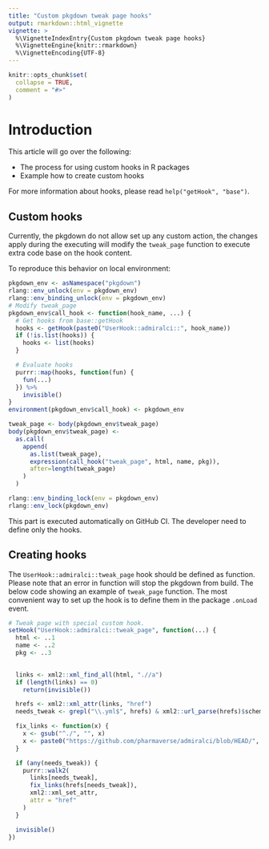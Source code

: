 ```yaml
---
title: "Custom pkgdown tweak page hooks"
output: rmarkdown::html_vignette
vignette: >
  %\VignetteIndexEntry{Custom pkgdown tweak page hooks}
  %\VignetteEngine{knitr::rmarkdown}
  %\VignetteEncoding{UTF-8}
---
```


```r
knitr::opts_chunk$set(
  collapse = TRUE,
  comment = "#>"
)
```

# Introduction

This article will go over the following:

* The process for using custom hooks in R packages
* Example how to create custom hooks

For more information about hooks, please read `help("getHook", "base")`.

## Custom hooks

Currently, the pkgdown do not allow set up any custom action, the changes apply during the executing will modify the `tweak_page` function to execute extra code base on the hook content.

To reproduce this behavior on local environment:

```r
pkgdown_env <- asNamespace("pkgdown")
rlang::env_unlock(env = pkgdown_env)
rlang::env_binding_unlock(env = pkgdown_env)
# Modify tweak_page
pkgdown_env$call_hook <- function(hook_name, ...) {
  # Get hooks from base::getHook
  hooks <- getHook(paste0("UserHook::admiralci::", hook_name))
  if (!is.list(hooks)) {
    hooks <- list(hooks)
  }

  # Evaluate hooks
  purrr::map(hooks, function(fun) {
    fun(...)
  }) %>%
    invisible()
}
environment(pkgdown_env$call_hook) <- pkgdown_env

tweak_page <- body(pkgdown_env$tweak_page)
body(pkgdown_env$tweak_page) <-
  as.call(
    append(
      as.list(tweak_page),
      expression(call_hook("tweak_page", html, name, pkg)),
      after=length(tweak_page)
    )
  )

rlang::env_binding_lock(env = pkgdown_env)
rlang::env_lock(pkgdown_env)
```

This part is executed automatically on GitHub CI. The developer need to define only the hooks.

## Creating hooks

The `UserHook::admiralci::tweak_page` hook should be defined as function. Please note that an error in function will stop the pkgdown from build. The below code showing an example of `tweak_page` function. The most convenient way to set up the hook is to define them in the package `.onLoad` event. 


```r
# Tweak page with special custom hook.
setHook("UserHook::admiralci::tweak_page", function(...) {
  html <- ..1
  name <- ..2
  pkg <- ..3
  

  links <- xml2::xml_find_all(html, ".//a")
  if (length(links) == 0)
    return(invisible())

  hrefs <- xml2::xml_attr(links, "href")
  needs_tweak <- grepl("\\.yml$", hrefs) & xml2::url_parse(hrefs)$scheme == ""

  fix_links <- function(x) {
    x <- gsub("^./", "", x)
    x <- paste0("https://github.com/pharmaverse/admiralci/blob/HEAD/", x)
  }

  if (any(needs_tweak)) {
    purrr::walk2(
      links[needs_tweak],
      fix_links(hrefs[needs_tweak]),
      xml2::xml_set_attr,
      attr = "href"
    )
  }

  invisible()
})
```

